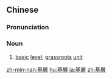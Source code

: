 {{also|基层}}
==Chinese==
{{zh-forms|s=基层}}

===Pronunciation===
{{zh-pron
|m=jīcéng
|c=gei1 cang4
|mn=qz,xm,zz:ki-chân
|cat=n
}}

===Noun===
{{zh-noun}}

# [[basic]] [[level]]; [[grassroots]] [[unit]]
#: {{zh-x|政府 領導 應{yīng}該 更{gèng} 關心 基層 人民 的 生活。|Government leaders should concern themselves more with the people's lives '''at the grass roots level.'''}}

{{zh-cat|Intermediate}}

[[zh-min-nan:基層]]
[[hu:基層]]
[[ja:基層]]
[[zh:基層]]